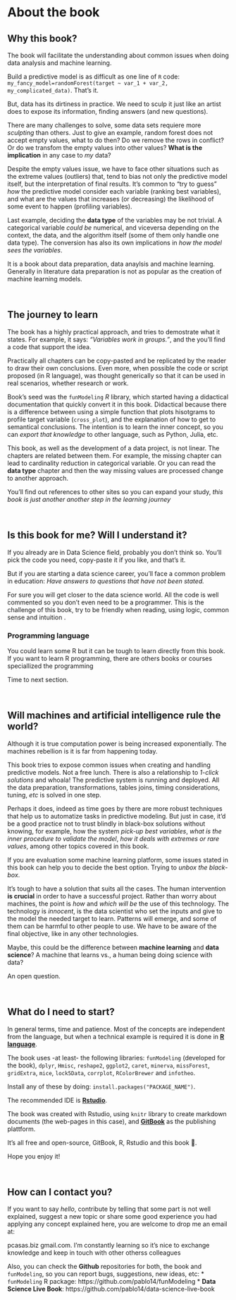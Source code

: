 # About the book

## Why this book?

The book will facilitate the understanding about common issues when doing data analysis and machine learning. 

Build a predictive model is as difficult as one line of `R` code: `my_fancy_model=randomForest(target ~ var_1 + var_2, my_complicated_data)`. That's it. 

But, data has its dirtiness in practice. We need to sculp it just like an artist does to expose its information, finding answers (and new questions).

There are many challenges to solve, some data sets requiere more _sculpting_ than others. Just to give an example, random forest does not accept empty values, what to do then? Do we remove the rows in conflict? Or do we transfom the empty values into other values? **What is the implication** in any case to _my_ data?

Despite the empty values issue, we have to face other situations such as the extreme values (outliers) that, tend to bias not only the predictive model itself, but the interpretation of final results. It's common to "try to guess" _how_ the predictive model consider each variable (ranking best variables), and what are the values that increases (or decreasing) the likelihood of some event to happen (profiling variables).

Last example, deciding the **data type** of the variables may be not trivial. A categorical variable _could be_ numerical, and viceversa depending on the context, the data, and the algorithm itself (some of them only handle one data type). The conversion has also its own implications in _how the model sees the variables_.

It is a book about data preparation, data anaylsis and machine learning. Generally in literature data preparation is not as popular as the creation of machine learning models.

<br>

## The journey to learn

The book has a highly practical approach, and tries to demostrate what it states. For example, it says: _"Variables work in groups."_, and the you'll find a code that support the idea.

Practically all chapters can be copy-pasted and be replicated by the reader to draw their own conclusions. Even more, when possible the code or script proposed (in R language), was thought generically so that it can be used in real scenarios, whether research or work.

Book's seed was the `funModeling` *R* library, which started having a didactical documentation that quickly convert it in this book. Didactical because there is a difference between using a simple function that plots hisotgrams to profile target variable (`cross_plot`), and the explanation of how to get to semantical conclusions. The intention is to learn the inner concept, so you can _export that knowledge_ to other language, such as Python, Julia, etc.

This book, as well as the development of a data project, is not linear. The chapters are related between them. For example, the missing chapter can lead to cardinality reduction in categorical variable. Or you can read the **data type** chapter and then the way missing values are processed change to another approach.

You'll find out references to other sites so you can expand your study, _this book is just another another step in the learning journey_

<br>

## Is this book for me? Will I understand it?

If you already are in Data Science field, probably you don't think so. You'll pick the code you need, copy-paste it if you like, and that's it.

But if you are starting a data science career, you'll face a common problem in education: _Have answers to  questions that have not been stated._  

For sure you will get closer to the data science world. All the code is well commented so you don't even need to be a programmer. This is the challenge of this book, try to be friendly when reading, using logic, common sense and intuition . 


### Programming language

You could learn some R but it can be tough to learn directly from this book. If you want to learn R programming, there are others books or courses speciallized the programming

Time to next section.

<br>

## Will machines and artificial intelligence rule the world?

Although it is true computation power is being increased exponentially. The machines rebellion is it is far from happening today.

This book tries to expose common issues when creating and handling predictive models. Not a free lunch. There is also a relationship to _1-click solutions_ and whoala! The predictive system is running and deployed. All the data preparation, transformations, tables joins, timing considerations, tuning, _etc_ is solved in one step. 

Perhaps it does, indeed as time goes by there are more robust techniques that help us to automatize tasks in predictive modeling. But just in case, it'd be a good practice not to trust blindly in black-box solutions without knowing, for example, how the system _pick-up best variables_, _what is the inner procedure to validate the model_, _how it deals with extremes or rare values_, among other topics covered in this book.

If you are evaluation some machine learning platform, some issues stated in this book can help you to decide the best option. Trying to _unbox the black-box_.

It's tough to have a solution that suits all the cases. The human intervention **is crucial** in order to have a successful project. Rather than worry about machines, the point is _how_ and _which will be_ the use of this technology. The technology is _innocent_, is the data scientist who set the inputs and give to the model the needed target to learn. Patterns will emerge, and some of them can be harmful to other people to use. We have to be aware of the final objective, like in any other technologies. 

Maybe, this could be the difference between **machine learning** and **data science**? A machine that learns vs., a human being doing science with data?

An open question.

<br>

## What do I need to start?

In general terms, time and patience. Most of the concepts are independent from the language, but when a technical example is required it is done in <a href="https://cloud.r-project.org" target="blank">**R language**</a>. 

The book uses -at least- the following libraries: `funModeling` (developed for the book), `dplyr`, `Hmisc`, `reshape2`, `ggplot2`, `caret`, `minerva`, `missForest`, `gridExtra`, `mice`, `lock5Data`, `corrplot`, `RColorBrewer` and `infotheo`.

Install any of these by doing: `install.packages("PACKAGE_NAME")`.

The recommended IDE is <a href="https://www.rstudio.com/products/rstudio/download/" target="blank">**Rstudio**</a>.

The book was created with Rstudio, using `knitr` library to create markdown documents (the web-pages in this case), and <a href="https://www.gitbook.com/" target="blank">**GitBook**</a> as the publishing plattform.

It's all free and open-source, GitBook, R, Rstudio and this book 🙂.

Hope you enjoy it!

<br>

## How can I contact you?

If you want to say _hello_, contribute by telling that some part is not well explained, suggest a new topic or share some good experience you had applying any concept explained here, you are welcome to drop me an email at: 

pcasas.biz <at> gmail.com. I'm constantly learning so it's nice to exchange knowledge and keep in touch with other otherss colleagues

Also, you can check the **Github** repositories for both, the book and `funModeling`, so you can report bugs, suggestions, new ideas, etc:
* `funModeling` R package: https://github.com/pablo14/funModeling
* **Data Science Live Book**: https://github.com/pablo14/data-science-live-book



